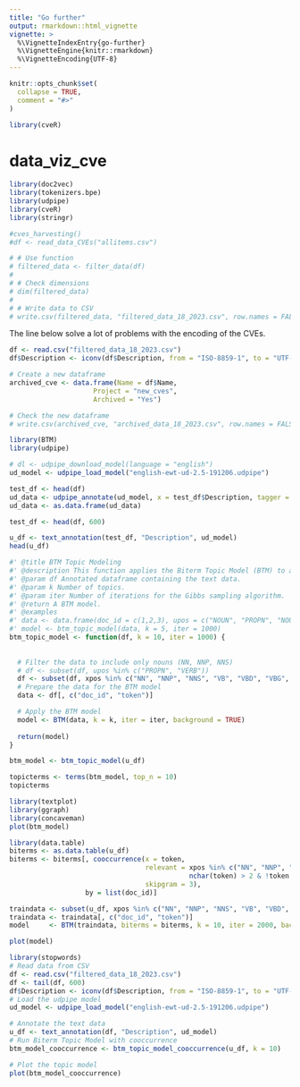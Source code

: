 ```yaml
---
title: "Go further"
output: rmarkdown::html_vignette
vignette: >
  %\VignetteIndexEntry{go-further}
  %\VignetteEngine{knitr::rmarkdown}
  %\VignetteEncoding{UTF-8}
---
```


```r
knitr::opts_chunk$set(
  collapse = TRUE,
  comment = "#>"
)
```

```r
library(cveR)
```

<!-- WARNING - This vignette is generated by {fusen} from dev/flat_data_viz_cve.Rmd: do not edit by hand -->

# data_viz_cve

```r
library(doc2vec)
library(tokenizers.bpe)
library(udpipe)
library(cveR)
library(stringr)
```

```r
#cves_harvesting()
#df <- read_data_CVEs("allitems.csv")
```

```r
# # Use function
# filtered_data <- filter_data(df)
# 
# # Check dimensions
# dim(filtered_data)
# 
# # Write data to CSV
# write.csv(filtered_data, "filtered_data_18_2023.csv", row.names = FALSE)
```

The line below solve a lot of problems with the encoding of the CVEs.

```r
df <- read.csv("filtered_data_18_2023.csv")
df$Description <- iconv(df$Description, from = "ISO-8859-1", to = "UTF-8")
```

```r
# Create a new dataframe
archived_cve <- data.frame(Name = df$Name,
                     Project = "new_cves",
                     Archived = "Yes")

# Check the new dataframe
# write.csv(archived_cve, "archived_data_18_2023.csv", row.names = FALSE)
```

```r
library(BTM)
library(udpipe)
```

```r
# dl <- udpipe_download_model(language = "english")
ud_model <- udpipe_load_model("english-ewt-ud-2.5-191206.udpipe")

test_df <- head(df)
ud_data <- udpipe_annotate(ud_model, x = test_df$Description, tagger = "default", parser = "none")
ud_data <- as.data.frame(ud_data)
```

```r
test_df <- head(df, 600)
```

```r
u_df <- text_annotation(test_df, "Description", ud_model)
head(u_df)
```

```r
#' @title BTM Topic Modeling
#' @description This function applies the Biterm Topic Model (BTM) to a given annotated dataframe.
#' @param df Annotated dataframe containing the text data.
#' @param k Number of topics.
#' @param iter Number of iterations for the Gibbs sampling algorithm.
#' @return A BTM model.
#' @examples
#' data <- data.frame(doc_id = c(1,2,3), upos = c("NOUN", "PROPN", "NOUN"), lemma = c("noun1", "noun2", "noun3"))
#' model <- btm_topic_model(data, k = 5, iter = 1000)
btm_topic_model <- function(df, k = 10, iter = 1000) {
  
  
  # Filter the data to include only nouns (NN, NNP, NNS)
  # df <- subset(df, upos %in% c("PROPN", "VERB"))
  df <- subset(df, xpos %in% c("NN", "NNP", "NNS", "VB", "VBD", "VBG", "VBN", "VBP", "VBZ"))  
  # Prepare the data for the BTM model
  data <- df[, c("doc_id", "token")]

  # Apply the BTM model
  model <- BTM(data, k = k, iter = iter, background = TRUE)
  
  return(model)
}

```

```r
btm_model <- btm_topic_model(u_df)
```

```r
topicterms <- terms(btm_model, top_n = 10)
topicterms
```

```r
library(textplot)
library(ggraph)
library(concaveman)
plot(btm_model)
```

```r
library(data.table)
biterms <- as.data.table(u_df)
biterms <- biterms[, cooccurrence(x = token,
                                  relevant = xpos %in% c("NN", "NNP", "NNS", "VB", "VBD", "VBG", "VBN", "VBP", "VBZ") & 
                                             nchar(token) > 2 & !token %in% stopwords("en"),
                                  skipgram = 3),
                   by = list(doc_id)]
```

```r
traindata <- subset(u_df, xpos %in% c("NN", "NNP", "NNS", "VB", "VBD", "VBG", "VBN", "VBP", "VBZ") & !token %in% stopwords("en") & nchar(token) > 2)
traindata <- traindata[, c("doc_id", "token")]
model     <- BTM(traindata, biterms = biterms, k = 10, iter = 2000, background = TRUE)
```

```r
plot(model)
```

```r
library(stopwords)
# Read data from CSV
df <- read.csv("filtered_data_18_2023.csv")
df <- tail(df, 600)
df$Description <- iconv(df$Description, from = "ISO-8859-1", to = "UTF-8")
# Load the udpipe model
ud_model <- udpipe_load_model("english-ewt-ud-2.5-191206.udpipe")

# Annotate the text data
u_df <- text_annotation(df, "Description", ud_model)
# Run Biterm Topic Model with cooccurrence
btm_model_cooccurrence <- btm_topic_model_cooccurrence(u_df, k = 10)

# Plot the topic model
plot(btm_model_cooccurrence)


```

